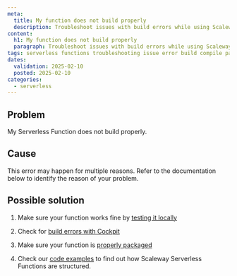 ```yaml
---
meta:
  title: My function does not build properly
  description: Troubleshoot issues with build errors while using Scaleway Serverless Functions.
content:
  h1: My function does not build properly
  paragraph: Troubleshoot issues with build errors while using Scaleway Serverless Functions.
tags: serverless functions troubleshooting issue error build compile package
dates:
  validation: 2025-02-10
  posted: 2025-02-10
categories:
  - serverless
---
```


## Problem

My Serverless Function does not build properly.

## Cause

This error may happen for multiple reasons. Refer to the documentation below to identify the reason of your problem.

## Possible solution

1. Make sure your function works fine  by [testing it locally](/serverless-functions/reference-content/local-testing/)

2. Check for [build errors with Cockpit](/serverless-functions/how-to/monitor-function/)

3. Make sure your function is [properly packaged](/docs/serverless-functions/how-to/package-function-dependencies-in-zip/)

4. Check our [code examples](/serverless-functions/reference-content/code-examples/) to find out how Scaleway Serverless Functions are structured.
